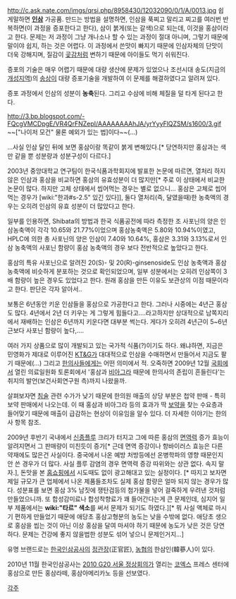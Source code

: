 http://c.ask.nate.com/imgs/qrsi.php/8958430/12032090/0/1/A/0013.jpg
쉽게말하면 '''[[인삼]]''' 가공품.
만드는 방법을 설명하면, 인삼을 푹찌고 말리고 찌고를 여러번 반복하면(이 과정을 증포한다고 한다), 삼이 붉게(또는 갈색)으로 되는데, 이것을 홍삼이라고 한다. 문제는 저 과정이 그냥 개나소나 할 수 있는 과정이 절대 아니며, 그렇기 때문에 말이야 쉽지, 하는 것은 어렵다. 이 과정에서 쓴맛이 빠지기 때문에 인삼자체의 단맛이 더욱 강해지며, 질감이 [[곶감]]처럼 변하기 때문에 아이들도 먹기 쉬워진다.

증포의 기술은 매우 어렵기 때문에 대량 생산에 문제가 있었으나 조선시대 송도(지금의 [[개성]]지역)의 [[송상]]이 대량 증포기술을 개발하여 이 문제를 해결하였다고 알려져 있다.

증포 과정에서 인삼의 성분이 '''농축'''된다. 그리고 수삼에 비해 체질을 덜 타게 된다고 한다.

http://3.bp.blogspot.com/-FQcgVMCDpgE/VR4QrFNZepI/AAAAAAAAhJA/yrYyyFlQZSM/s1600/3.gif
~~["나이저 모건" 물론 예외가 있는 법]이다~~(...)

...사실 인삼 달인 뒤에 보면 홍삼이랑 똑같이 붉게 변해있다.[* 당연하지만 홍삼과는 색만 같을 뿐 성분량과 성분구성이 다르다.]

2003년 중앙대학교 연구팀이 한국식품과학회지에 발표한 논문에 따르면, 열처리 하지 않은 인삼과 홍삼을 비교하면 홍삼의 유효성분이 더 많지만[* 주로 이 상태에서 비교한 논문이 많다. 하지만 고체 상태에서 씹어먹는 경우는 별로 없으니... 홍삼은 고체로 씹어먹는 경우가 [wiki:"한과#s-2.5" 있긴 있다]], 둘다 열처리(즉, 달였을때)한 농축액의 경우는 오히려 인삼의 유효 성분이 더 많았다고 한다. 

일부를 인용하면, Shibata의 방법과 한국 식품공전에 따라 측정한 조 사포닌의 양은 인삼농축액이 각각 10.65와 21.77%이었으며 홍삼농축액은 5.80와 10.94%이였고, HPLC에 의한 총 사포닌의 양은 인삼이 7.40와 10.64%, 홍삼은 3.31와 3.13%로서 인삼 농축액의 사포닌 함량이 홍삼 농축액의 경우 보다 전반적으로 높았다고 한다. 

홍삼의 특유 사포닌으로 알려진 20(S)- 및 20(R)-ginsenoside도 인삼 농축액과 홍삼 농축액에 비슷하게 분포하는 것으로 확인되었으며, 일부 성분에서는 오히려 인삼쪽이 3배 함량이 높은 경우도 있었다고 한다. 원래 홍삼을 만든 이유도 보관상의 이점 때문이라고 한다. 판단은 각자 알아서..

보통은 6년동안 키운 인삼들을 홍삼으로 가공한다고 한다. 그러나 시중에는 4년근 홍삼도 많다. 4년에서 2년 더 키우는 게 그렇게 힘들다고....라고하지만 상대적으로 남쪽지리에서 재배하는 인삼은 6년까지 키운다면 대부분 썩는다.
게다가 오히려 4년근이 5~6년근보다 사포닌 함량이 높다,....

여러 가지 상품으로 많이 개발되고 있는 국가적 식품(?)이기도 하다. 왜냐하면, 지금은 민영화가 제대로 이루어진 [[KT&G]]가 대대적으로 인삼을 수매하면서 만들어서 지금도 팔기 때문에(...) 그리고 [[한의사]]들에게는 어떤 의미에서 적. 오죽하면 2009년 12월 [[국회]]에서 열린 의료일원화 토론회에서 '홍삼과 [[비아그라]] 때문에 한의사의 존립이 흔들린다'는 취지의 발언(보건사회연구원 측)까지 나왔을까. 

살펴보자면 [[침술]] 관련 수가가 낮기 때문에 한의원 매출의 상당 부분은 첩약 판매 - 특히 보약 판매에서 나오는데. 이 때 홍삼과 비아그라 등의 효과가 딱 [[보약]]을 찾는 수요층과 들어맞기 때문에 매출이 급감하는 현상이 이유임을 알수 있다. 더 자세한 이야기는 한의사 항목 참조.

2009년 후반기 국내에서 [[신종플루]] 크리가 터지고 그에 따른 홍삼의 [[면역]]력 증가 효능이 알려지면서 그 판매량이 미친듯이 증가[* 근데 면역 증강이나 항바이러스 효능은 다른 약재에도 많은건 사실이다. 중국에서 나온 예방 처방등에선 온병학파의 영향 때문인지 안 쓴 경우가 더 많다. 사실 플루 감염의 경우 면역력 증강 따위와는 상관 없다. 속지 말자.], 돈맛을 본 [[홈쇼핑]]에서 시도때도 없이 광고해대고 있는 실정이다. [* 따지고 보자면 제일 규모가 큰 업체에서 나온 제품들조차도 실제 홍삼 함량은 얼마 되지 않는 경우가 많다. 성분표를 보면 홍삼 3% 남짓에 쟁탄검등의 첨가물을 넣어 걸죽하게 우려낸 것처럼 만들었으니까. 또 합성감미료나 합성착향료가 꽤 들어간다는게 큰 문제인데, 심지어 일부 제품에서는 '''wiki:"타르" 색소'''를 써서 문제가 되기도 하였다.][* 뭐 사실 액체로 마시기 편하게 만들었기 때문에 애당초 홍삼고형분의 농도는 낮을 수밖에 없다. 애당초 생으로 홍삼을 씹는 것이 아닌 이상 홍삼을 달여 마셔야 하기 때문에 농도가 낮은 것은 당연하다. 문제는 건강에 좋지 않을법한 성분도 섞어 넣으니 문제인거지...]

유명 브랜드로는 [[한국인삼공사]]의 [[정관장]](正官匠), [[농협]]의 한삼인(韓蔘人)이 있다.

2010년 11월 한국인삼공사는 [[2010 G20 서울 정상회의]]가 열리는 [[코엑스]] 프레스 센터에 홍삼으로 만든 홍삼라떼, 홍삼아메리카노 등을 선보였다.


[[각주]]
